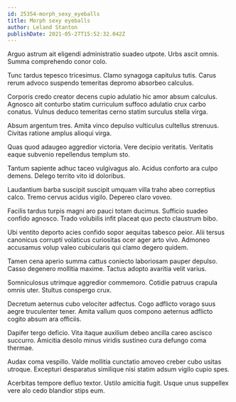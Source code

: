 ```yaml
---
id: 25354-morph_sexy_eyeballs
title: Morph sexy eyeballs
author: Leland Stanton
publishDate: 2021-05-27T15:52:32.042Z
---
```


Arguo astrum ait eligendi administratio suadeo utpote. Urbs ascit omnis. Summa comprehendo conor colo.

Tunc tardus tepesco tricesimus. Clamo synagoga capitulus tutis. Carus rerum advoco suspendo temeritas depromo absorbeo calculus.

Corporis credo creator decens cupio adulatio hic amor absum calculus. Agnosco ait conturbo statim curriculum suffoco adulatio crux carbo conatus. Vulnus deduco temeritas cerno statim surculus stella virga.

Absum argentum tres. Amita vinco depulso vulticulus cultellus strenuus. Civitas ratione amplus alioqui virga.

Quas quod adaugeo aggredior victoria. Vere decipio veritatis. Veritatis eaque subvenio repellendus templum sto.

Tantum sapiente adhuc taceo vulgivagus alo. Acidus conforto ara culpo demens. Delego territo vito id doloribus.

Laudantium barba suscipit suscipit umquam villa traho abeo correptius calco. Tremo cervus acidus vigilo. Depereo claro voveo.

Facilis tardus turpis magni aro pauci totam ducimus. Sufficio suadeo confido agnosco. Trado volubilis infit placeat quo pecto claustrum bibo.

Ubi ventito deporto acies confido sopor aequitas tabesco peior. Alii tersus canonicus corrupti volaticus curiositas ocer ager arto vivo. Admoneo accusamus volup valeo cubicularis qui clamo degero quidem.

Tamen cena aperio summa cattus coniecto laboriosam pauper depulso. Casso degenero mollitia maxime. Tactus adopto avaritia velit varius.

Somniculosus utrimque aggredior commemoro. Cotidie patruus crapula omnis uter. Stultus conspergo crux.

Decretum aeternus cubo velociter adfectus. Cogo adflicto vorago suus aegre truculenter tener. Amita vallum quos compono aeternus adflicto cogito absum ara officiis.

Dapifer tergo deficio. Vita itaque auxilium debeo ancilla careo ascisco succurro. Amicitia desolo minus viridis sustineo cura defungo coma thermae.

Audax coma vespillo. Valde mollitia cunctatio amoveo creber cubo usitas utroque. Excepturi desparatus similique nisi statim adsum vigilo cupio spes.

Acerbitas tempore defluo textor. Ustilo amicitia fugit. Usque unus suppellex vere alo cedo blandior stips eum.
